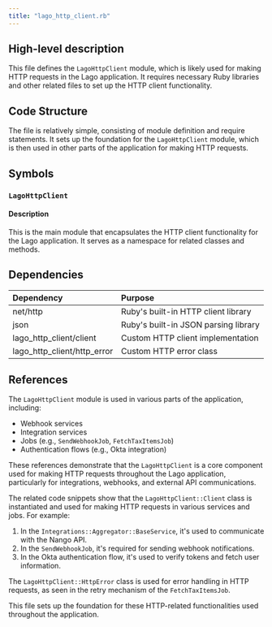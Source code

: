 ```yaml
---
title: "lago_http_client.rb"
---
```


## High-level description
This file defines the `LagoHttpClient` module, which is likely used for making HTTP requests in the Lago application. It requires necessary Ruby libraries and other related files to set up the HTTP client functionality.

## Code Structure
The file is relatively simple, consisting of module definition and require statements. It sets up the foundation for the `LagoHttpClient` module, which is then used in other parts of the application for making HTTP requests.

## Symbols

### `LagoHttpClient`
#### Description
This is the main module that encapsulates the HTTP client functionality for the Lago application. It serves as a namespace for related classes and methods.

## Dependencies
| Dependency | Purpose |
|:-----------|:--------|
| net/http | Ruby's built-in HTTP client library |
| json | Ruby's built-in JSON parsing library |
| lago_http_client/client | Custom HTTP client implementation |
| lago_http_client/http_error | Custom HTTP error class |

## References
The `LagoHttpClient` module is used in various parts of the application, including:
- Webhook services
- Integration services
- Jobs (e.g., `SendWebhookJob`, `FetchTaxItemsJob`)
- Authentication flows (e.g., Okta integration)

These references demonstrate that the `LagoHttpClient` is a core component used for making HTTP requests throughout the Lago application, particularly for integrations, webhooks, and external API communications.

The related code snippets show that the `LagoHttpClient::Client` class is instantiated and used for making HTTP requests in various services and jobs. For example:

1. In the `Integrations::Aggregator::BaseService`, it's used to communicate with the Nango API.
2. In the `SendWebhookJob`, it's required for sending webhook notifications.
3. In the Okta authentication flow, it's used to verify tokens and fetch user information.

The `LagoHttpClient::HttpError` class is used for error handling in HTTP requests, as seen in the retry mechanism of the `FetchTaxItemsJob`.

This file sets up the foundation for these HTTP-related functionalities used throughout the application.